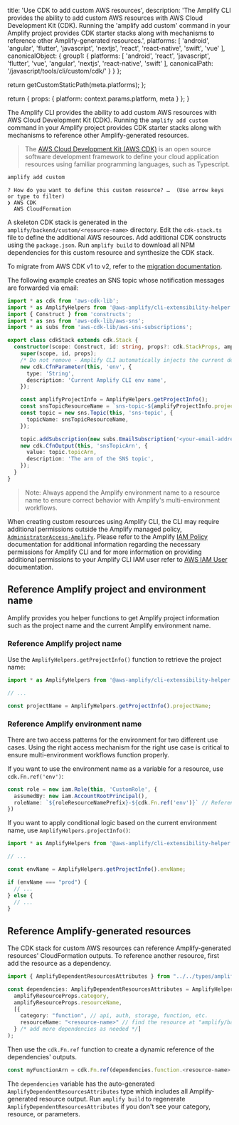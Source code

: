                   
  title: 'Use CDK to add custom AWS resources',
  description: 'The Amplify CLI provides the ability to add custom AWS resources with AWS Cloud Development Kit (CDK). Running the \'amplify add custom\' command in your Amplify project provides CDK starter stacks along with mechanisms to reference other Amplify-generated resources.',
  platforms: [
    'android',
    'angular',
    'flutter',
    'javascript',
    'nextjs',
    'react',
    'react-native',
    'swift',
    'vue'
  ],
  canonicalObject: {
    group1: {
      platforms: [
        'android',
        'react',
        'javascript',
        'flutter',
        'vue',
        'angular',
        'nextjs',
        'react-native',
        'swift'
      ],
      canonicalPath: '/javascript/tools/cli/custom/cdk/'
    }
  }
};

  return getCustomStaticPath(meta.platforms);
};

  return {
    props: {
      platform: context.params.platform,
      meta
    }
  };
}
          

The Amplify CLI provides the ability to add custom AWS resources with AWS Cloud Development Kit (CDK). Running the `amplify add custom` command in your Amplify project provides CDK starter stacks along with mechanisms to reference other Amplify-generated resources.

> The [AWS Cloud Development Kit (AWS CDK)](https://docs.aws.amazon.com/cdk/latest/guide/home.html) is an open source software development framework to define your cloud application resources using familiar programming languages, such as Typescript.

```bash
amplify add custom
```
```console
? How do you want to define this custom resource? …  (Use arrow keys or type to filter)
❯ AWS CDK
  AWS CloudFormation
```

A skeleton CDK stack is generated in the `amplify/backend/custom/<resource-name>` directory. Edit the `cdk-stack.ts` file to define the additional AWS resources. Add additional CDK constructs using the `package.json`. Run `amplify build` to download all NPM dependencies for this custom resource and synthesize the CDK stack.

<Callout>

To migrate from AWS CDK v1 to v2, refer to the [migration documentation](/[platform]/tools/cli/migration/aws-cdk-migration/).

</Callout>


The following example creates an SNS topic whose notification messages are forwarded via email:

```ts
import * as cdk from 'aws-cdk-lib';
import * as AmplifyHelpers from '@aws-amplify/cli-extensibility-helper';
import { Construct } from 'constructs';
import * as sns from 'aws-cdk-lib/aws-sns';
import * as subs from 'aws-cdk-lib/aws-sns-subscriptions';

export class cdkStack extends cdk.Stack {
  constructor(scope: Construct, id: string, props?: cdk.StackProps, amplifyResourceProps?: AmplifyHelpers.AmplifyResourceProps) {
    super(scope, id, props);
    /* Do not remove - Amplify CLI automatically injects the current deployment environment in this input parameter */
    new cdk.CfnParameter(this, 'env', {
      type: 'String',
      description: 'Current Amplify CLI env name',
    });

    const amplifyProjectInfo = AmplifyHelpers.getProjectInfo();
    const snsTopicResourceName = `sns-topic-${amplifyProjectInfo.projectName}-${cdk.Fn.ref('env')}`;
    const topic = new sns.Topic(this, 'sns-topic', {
      topicName: snsTopicResourceName,
    });

    topic.addSubscription(new subs.EmailSubscription('<your-email-address>'));
    new cdk.CfnOutput(this, 'snsTopicArn', {
      value: topic.topicArn,
      description: 'The arn of the SNS topic',
    });
  }
}
```

> Note: Always append the Amplify environment name to a resource name to ensure correct behavior with Amplify's multi-environment workflows.

<Callout warning>

When creating custom resources using Amplify CLI, the CLI may require additional permissions outside the Amplify managed policy, [`AdministratorAccess-Amplify`](https://console.aws.amazon.com/iam/home#policies/arn:aws:iam::aws:policy/AdministratorAccess-Amplify).
Please refer to the Amplify [IAM Policy](/[platform]/tools/cli/reference/iam/) documentation for additional information regarding the necessary permissions for Amplify CLI and for more information on providing additional permissions to your Amplify CLI IAM user refer to [AWS IAM User](https://docs.aws.amazon.com/IAM/latest/UserGuide/id_users_change-permissions.html#users_change_permissions-add-directly-console) documentation.

</Callout>

## Reference Amplify project and environment name

Amplify provides you helper functions to get Amplify project information such as the project name and the current Amplify environment name.

### Reference Amplify project name

Use the `AmplifyHelpers.getProjectInfo()` function to retrieve the project name:

```ts
import * as AmplifyHelpers from '@aws-amplify/cli-extensibility-helper';

// ...

const projectName = AmplifyHelpers.getProjectInfo().projectName;
```

### Reference Amplify environment name

There are two access patterns for the environment for two different use cases. Using the right access mechanism for the right use case is critical to ensure multi-environment workflows function properly.

If you want to use the environment name as a variable for a resource, use `cdk.Fn.ref('env')`:

```ts
const role = new iam.Role(this, 'CustomRole', {
  assumedBy: new iam.AccountRootPrincipal(),
  roleName: `${roleResourceNamePrefix}-${cdk.Fn.ref('env')}` // Reference to Amplify "env" name
})
```

If you want to apply conditional logic based on the current environment name, use `AmplifyHelpers.projectInfo()`:

```ts
import * as AmplifyHelpers from '@aws-amplify/cli-extensibility-helper';

// ...

const envName = AmplifyHelpers.getProjectInfo().envName;

if (envName === "prod") {
  // ...
} else {
  // ...
}
```

## Reference Amplify-generated resources

The CDK stack for custom AWS resources can reference Amplify-generated resources' CloudFormation outputs. To reference another resource, first add the resource as a dependency.

```ts
import { AmplifyDependentResourcesAttributes } from "../../types/amplify-dependent-resources-ref";

const dependencies: AmplifyDependentResourcesAttributes = AmplifyHelpers.addResourceDependency(this,
  amplifyResourceProps.category,
  amplifyResourceProps.resourceName,
  [{
    category: "function", // api, auth, storage, function, etc.
    resourceName: "<resource-name>" // find the resource at "amplify/backend/<category>/<resourceName>"
  } /* add more dependencies as needed */] 
);
```

Then use the `cdk.Fn.ref` function to create a dynamic reference of the dependencies' outputs.

```ts
const myFunctionArn = cdk.Fn.ref(dependencies.function.<resource-name>.Arn)
```

The `dependencies` variable has the auto-generated `AmplifyDependentResourcesAttributes` type which includes all Amplify-generated resource output. Run `amplify build` to regenerate `AmplifyDependentResourcesAttributes` if you don't see your category, resource, or parameters.
